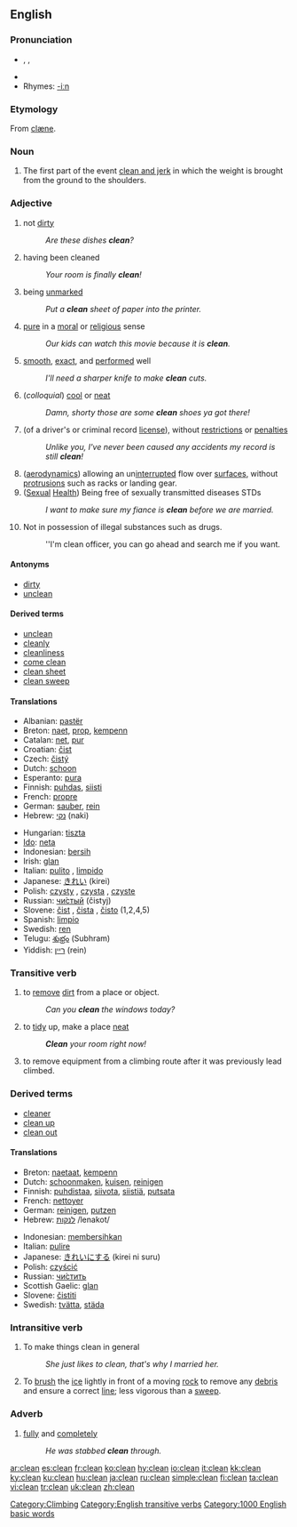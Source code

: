 {{wikipedia}}
==English==

===Pronunciation===
* {{AHD|klēn}}, {{IPA|/kliːn/}}, {{SAMPA|/kli:n/}}
*{{audio|en-us-clean.ogg|Audio (US)}}
*Rhymes: [[Rhymes:English:-iːn|-iːn]]

===Etymology===
From {{OE.}} [[clæne]].

===Noun===
{{en-noun}}

#{{weightlifting}} The first part of the event [[clean and jerk]] in which the weight is brought from the ground to the shoulders.

=== Adjective ===
{{en-adj|er}}

#not [[dirty]]
#:''Are these dishes '''clean'''?''
#having been cleaned
#: ''Your room is finally '''clean'''! ''
#being [[unmarked]]
#:''Put a '''clean''' sheet of paper into the printer.''
#[[pure]] in a [[moral]] or [[religious]] sense
#:''Our kids can watch this movie because it is '''clean'''.''
#[[smooth]], [[exact]], and [[performed]] well
#:''I'll need a sharper knife to make '''clean''' cuts.''
#(''colloquial'') [[cool]] or [[neat]]
#: ''Damn, shorty those are some '''clean''' shoes ya got there!''
#(of a driver's or criminal record [[license]]), without [[restriction]]s or [[penalties]]
#: ''Unlike you, I've never been caused any accidents my record is still '''clean'''!''
#([[aerodynamics]]) allowing an un[[interrupted]] flow over [[surface]]s, without [[protrusion]]s such as racks or landing gear.
#([[Sex]]ual [[Health]]) Being free of sexually transmitted diseases STDs
#: ''I want to make sure my fiance is '''clean''' before we are married.''
#Not in possession of illegal substances such as drugs. 
#:''I'm clean officer, you can go ahead and search me if you want. 

====Antonyms====
*[[dirty]]
*[[unclean]]

====Derived terms====
*[[unclean]]
*[[cleanly]]
*[[cleanliness]]
*[[come clean]]
*[[clean sheet]]
*[[clean sweep]]

==== Translations ====
{{top}}
*Albanian: [[pastër]]
*Breton: [[naet]], [[prop]], [[kempenn]]
*Catalan: [[net]], [[pur]]
*Croatian: [[čist]]
*Czech: [[čistý]]
*Dutch: [[schoon]]
*Esperanto: [[pura]]
*Finnish: [[puhdas]], [[siisti]]
*French: [[propre]]
*German: [[sauber]], [[rein]]
*Hebrew: [[נקי]] (naki)
{{mid}}
*Hungarian: [[tiszta]]
*[[Ido]]: [[neta]]
*Indonesian: [[bersih]]
*Irish: [[glan]]
*Italian: [[pulito]] {{m}}, [[limpido]] {{m}}
*Japanese: [[きれい]] (kirei)
*Polish: [[czysty]] {{m}}, [[czysta]] {{f}}, [[czyste]] {{n}}
*Russian: [[чистый|чи́стый]] (čistyj) {{m}}
*Slovene: [[čist]] {{m}}, [[čista]] {{f}}, [[čisto]] {{n}} (1,2,4,5)
*Spanish: [[limpio]]
*Swedish: [[ren]]
*Telugu: [[శుభ్రం]] (Subhram)
*Yiddish: [[ריין]] (rein)
{{bottom}}

===Transitive verb===
{{en-verb}}

#to [[remove]] [[dirt]] from a place or object.
#: ''Can you '''clean''' the windows today?''
#to [[tidy]] up, make a place [[neat]]
#: '' '''Clean''' your room right now!''
#to remove equipment from a climbing route after it was previously lead climbed.

===Derived terms===
*[[cleaner]]
*[[clean up]]
*[[clean out]]

==== Translations ====
{{top}}
*Breton: [[naetaat]], [[kempenn]]
*Dutch: [[schoonmaken]], [[kuisen]], [[reinigen]]
*Finnish: [[puhdistaa]], [[siivota]], [[siistiä]], [[putsata]]
*French: [[nettoyer]]
*German: [[reinigen]], [[putzen]]
*Hebrew: [[:he:לנקות|לנקות]] /lenakot/
{{mid}}
*Indonesian: [[bersih|membersihkan]]
*Italian: [[pulire]]
*Japanese: [[きれい]]にする (kirei ni suru)
*Polish: [[czyścić]]
*Russian: [[:ru:чистить|чи́стить]]
*Scottish Gaelic: [[glan]]
*Slovene: [[čistiti]]
*Swedish: [[tvätta]], [[städa]]
{{bottom}}

===Intransitive verb===
{{en-verb}}

# To make things clean in general
#:''She just likes to clean, that's why I married her.''
# {{curling}} To [[brush]] the [[ice]] lightly in front of a moving [[rock]] to remove any [[debris]] and ensure a correct [[line]]; less vigorous than a [[sweep]]. 

===Adverb===
{{en-adv|er}}

#[[fully]] and [[completely]]
#: ''He was stabbed  '''clean''' through.''

[[Category:Climbing]]

[[Category:English transitive verbs]]
[[Category:1000 English basic words]]

[[ar:clean]]
[[es:clean]]
[[fr:clean]]
[[ko:clean]]
[[hy:clean]]
[[io:clean]]
[[it:clean]]
[[kk:clean]]
[[ky:clean]]
[[ku:clean]]
[[hu:clean]]
[[ja:clean]]
[[ru:clean]]
[[simple:clean]]
[[fi:clean]]
[[ta:clean]]
[[vi:clean]]
[[tr:clean]]
[[uk:clean]]
[[zh:clean]]